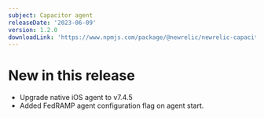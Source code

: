 ```yaml
---
subject: Capacitor agent
releaseDate: '2023-06-09'
version: 1.2.0
downloadLink: 'https://www.npmjs.com/package/@newrelic/newrelic-capacitor-plugin/v/1.2.1'
---
```


# New in this release
* Upgrade native iOS agent to v7.4.5
* Added FedRAMP agent configuration flag on agent start.